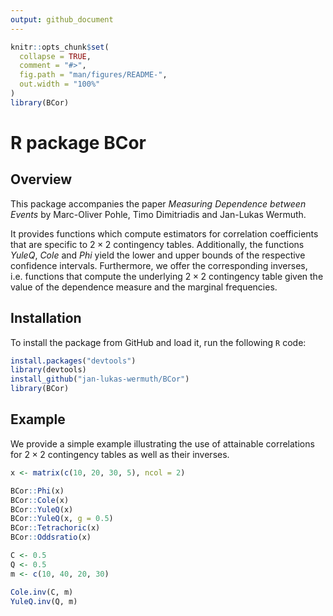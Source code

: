 ```yaml
---
output: github_document
---
```


<!-- README.md is generated from README.Rmd. Please edit that file -->

```r
knitr::opts_chunk$set(
  collapse = TRUE,
  comment = "#>",
  fig.path = "man/figures/README-",
  out.width = "100%"
)
library(BCor)
```

# R package BCor

## Overview

<!-- badges: start -->
<!-- badges: end -->

This package accompanies the paper _Measuring Dependence between Events_ by Marc-Oliver Pohle, Timo Dimitriadis and Jan-Lukas Wermuth.

It provides functions which compute estimators for correlation coefficients that are specific to $2 \times 2$ contingency tables. Additionally, the functions _YuleQ_, _Cole_ and _Phi_ yield the lower and upper bounds of the respective confidence intervals. Furthermore, we offer the corresponding inverses, i.e. functions that compute the underlying $2 \times 2$ contingency table given the value of the dependence measure and the marginal frequencies.

## Installation

To install the package from GitHub and load it, run the following `R` code:

``` r
install.packages("devtools")
library(devtools)
install_github("jan-lukas-wermuth/BCor")
library(BCor)
```

## Example

We provide a simple example illustrating the use of attainable correlations for $2 \times 2$ contingency tables as well as their inverses.

```r
x <- matrix(c(10, 20, 30, 5), ncol = 2)

BCor::Phi(x)
BCor::Cole(x)
BCor::YuleQ(x)
BCor::YuleQ(x, g = 0.5)
BCor::Tetrachoric(x)
BCor::Oddsratio(x)

C <- 0.5
Q <- 0.5
m <- c(10, 40, 20, 30)

Cole.inv(C, m)
YuleQ.inv(Q, m)
```
